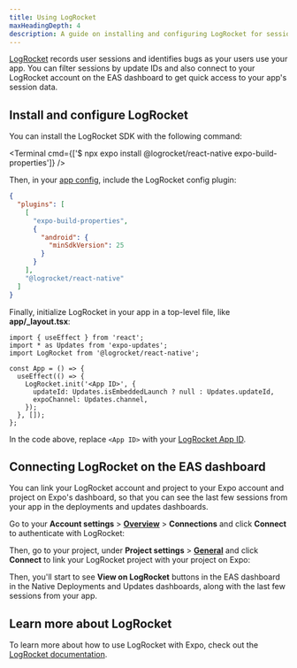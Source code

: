 ```yaml
---
title: Using LogRocket
maxHeadingDepth: 4
description: A guide on installing and configuring LogRocket for session replays and error monitoring.
---
```



[LogRocket](https://logrocket.com) records user sessions and identifies bugs as your users use your app. You can filter sessions by update IDs and also connect to your LogRocket account on the EAS dashboard to get quick access to your app's session data.

## Install and configure LogRocket

You can install the LogRocket SDK with the following command:

<Terminal cmd={['$ npx expo install @logrocket/react-native expo-build-properties']} />

Then, in your [app config](/workflow/configuration/), include the LogRocket config plugin:

```json app.json
{
  "plugins": [
    [
      "expo-build-properties",
      {
        "android": {
          "minSdkVersion": 25
        }
      }
    ],
    "@logrocket/react-native"
  ]
}
```

Finally, initialize LogRocket in your app in a top-level file, like **app/\_layout.tsx**:

```tsx app/_layout.tsx
import { useEffect } from 'react';
import * as Updates from 'expo-updates';
import LogRocket from '@logrocket/react-native';

const App = () => {
  useEffect(() => {
    LogRocket.init('<App ID>', {
      updateId: Updates.isEmbeddedLaunch ? null : Updates.updateId,
      expoChannel: Updates.channel,
    });
  }, []);
};
```

In the code above, replace `<App ID>` with your [LogRocket App ID](https://app.logrocket.com/r/settings/setup).

## Connecting LogRocket on the EAS dashboard

You can link your LogRocket account and project to your Expo account and project on Expo's dashboard, so that you can see the last few sessions from your app in the deployments and updates dashboards.

Go to your **Account settings** > [**Overview**](https://expo.dev/accounts/%5Baccount%5D/settings) > **Connections** and click **Connect** to authenticate with LogRocket:

<ContentSpotlight
  alt="Connect LogRocket account to Expo account."
  src="/static/images/monitoring/monitor-your-app/logrocket-connect-account.png"
/>

Then, go to your project, under **Project settings** > [**General**](https://expo.dev/accounts/%5Baccount%5D/projects/%5BprojectName%5D/settings) and click **Connect** to link your LogRocket project with your project on Expo:

<ContentSpotlight
  alt="Connect LogRocket project to Expo project."
  src="/static/images/monitoring/monitor-your-app/logrocket-connect-project.png"
/>

Then, you'll start to see **View on LogRocket** buttons in the EAS dashboard in the Native Deployments and Updates dashboards, along with the last few sessions from your app.

<ContentSpotlight
  alt="View on LogRocket button and sessions in the deployment dashboard."
  src="/static/images/monitoring/monitor-your-app/logrocket-view-on-logrocket.png"
/>

## Learn more about LogRocket

To learn more about how to use LogRocket with Expo, check out the [LogRocket documentation](https://docs.logrocket.com/reference/react-native-expo-adding-the-sdk).
